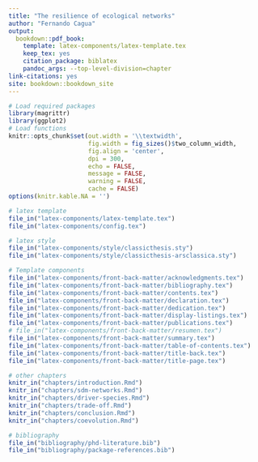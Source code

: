 ```yaml
--- 
title: "The resilience of ecological networks"
author: "Fernando Cagua"
output:
  bookdown::pdf_book:
    template: latex-components/latex-template.tex
    keep_tex: yes
    citation_package: biblatex
    pandoc_args: --top-level-division=chapter
link-citations: yes
site: bookdown::bookdown_site
---
```


```r
# Load required packages
library(magrittr)
library(ggplot2)
# Load functions
knitr::opts_chunk$set(out.width = '\\textwidth', 
                      fig.width = fig_sizes()$two_column_width,
                      fig.align = 'center',
                      dpi = 300,
                      echo = FALSE,
                      message = FALSE, 
                      warning = FALSE, 
                      cache = FALSE)
options(knitr.kable.NA = '')
```
 
```r

# latex template
file_in("latex-components/latex-template.tex")
file_in("latex-components/config.tex")

# latex style
file_in("latex-components/style/classicthesis.sty")
file_in("latex-components/style/classicthesis-arsclassica.sty")

# Template components
file_in("latex-components/front-back-matter/acknowledgments.tex")
file_in("latex-components/front-back-matter/bibliography.tex")
file_in("latex-components/front-back-matter/contents.tex")
file_in("latex-components/front-back-matter/declaration.tex")
file_in("latex-components/front-back-matter/dedication.tex")
file_in("latex-components/front-back-matter/display-listings.tex")
file_in("latex-components/front-back-matter/publications.tex")
# file_in("latex-components/front-back-matter/resumen.tex")
file_in("latex-components/front-back-matter/summary.tex")
file_in("latex-components/front-back-matter/table-of-contents.tex")
file_in("latex-components/front-back-matter/title-back.tex")
file_in("latex-components/front-back-matter/title-page.tex")

# other chapters
knitr_in("chapters/introduction.Rmd")
knitr_in("chapters/sdm-networks.Rmd")
knitr_in("chapters/driver-species.Rmd")
knitr_in("chapters/trade-off.Rmd")
knitr_in("chapters/conclusion.Rmd")
knitr_in("chapters/coevolution.Rmd")

# bibliography
file_in("bibliography/phd-literature.bib")
file_in("bibliography/package-references.bib")
```



